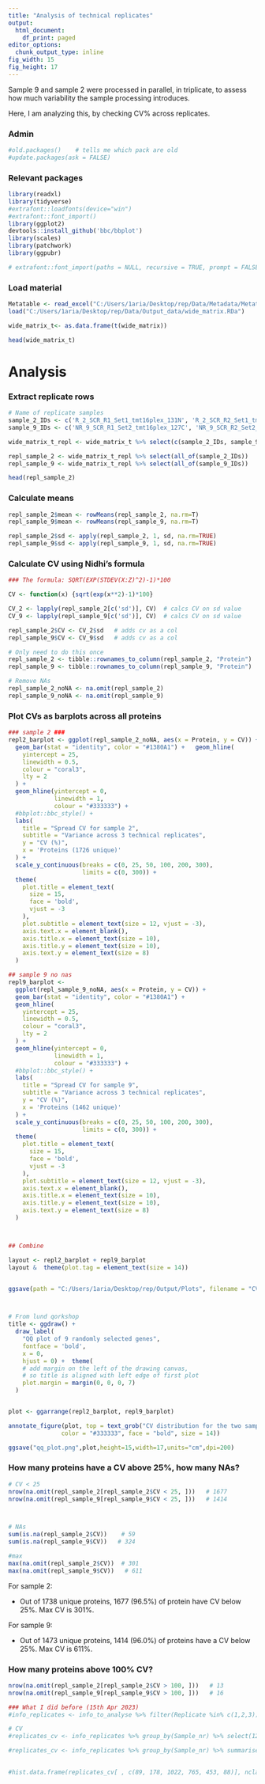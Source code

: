 ```yaml
---
title: "Analysis of technical replicates"
output:
  html_document:
    df_print: paged
editor_options:
  chunk_output_type: inline
fig_width: 15
fig_height: 17
---
```


Sample 9 and sample 2 were processed in parallel, in triplicate, to assess how much variability the sample processing introduces.

Here, I am analyzing this, by checking CV% across replicates.

### Admin

```r
#old.packages()    # tells me which pack are old
#update.packages(ask = FALSE)
```

### Relevant packages

```r
library(readxl)
library(tidyverse)
#extrafont::loadfonts(device="win")
#extrafont::font_import()
library(ggplot2)
devtools::install_github('bbc/bbplot')
library(scales)
library(patchwork)
library(ggpubr)

# extrafont::font_import(paths = NULL, recursive = TRUE, prompt = FALSE)

```

### Load material

```r

Metatable <- read_excel("C:/Users/1aria/Desktop/rep/Data/Metadata/Metatable.xlsx")
load("C:/Users/1aria/Desktop/rep/Data/Output_data/wide_matrix.RDa")

wide_matrix_t<- as.data.frame(t(wide_matrix))

head(wide_matrix_t)
```

# Analysis

### Extract replicate rows

```r
# Name of replicate samples
sample_2_IDs <- c('R_2_SCR_R1_Set1_tmt16plex_131N', 'R_2_SCR_R2_Set1_tmt16plex_132N', 'R_2_SCR_R3_Set1_tmt16plex_133N')
sample_9_IDs <- c('NR_9_SCR_R1_Set2_tmt16plex_127C', 'NR_9_SCR_R2_Set2_tmt16plex_128C', 'NR_9_SCR_R3_Set2_tmt16plex_129C')

wide_matrix_t_repl <- wide_matrix_t %>% select(c(sample_2_IDs, sample_9_IDs))

repl_sample_2 <- wide_matrix_t_repl %>% select(all_of(sample_2_IDs))
repl_sample_9 <- wide_matrix_t_repl %>% select(all_of(sample_9_IDs))

head(repl_sample_2)

```

### Calculate means

```r
repl_sample_2$mean <- rowMeans(repl_sample_2, na.rm=T)
repl_sample_9$mean <- rowMeans(repl_sample_9, na.rm=T)

repl_sample_2$sd <- apply(repl_sample_2, 1, sd, na.rm=TRUE)
repl_sample_9$sd <- apply(repl_sample_9, 1, sd, na.rm=TRUE)
```

### Calculate CV using Nidhi's formula

```r
### The formula: SQRT(EXP(STDEV(X:Z)^2)-1)*100

CV <- function(x) {sqrt(exp(x**2)-1)*100}

CV_2 <- lapply(repl_sample_2[c('sd')], CV)  # calcs CV on sd value
CV_9 <- lapply(repl_sample_9[c('sd')], CV)  # calcs CV on sd value

repl_sample_2$CV <- CV_2$sd   # adds cv as a col
repl_sample_9$CV <- CV_9$sd   # adds cv as a col

```

```r
# Only need to do this once
repl_sample_2 <- tibble::rownames_to_column(repl_sample_2, "Protein")
repl_sample_9 <- tibble::rownames_to_column(repl_sample_9, "Protein")
```

```r
# Remove NAs
repl_sample_2_noNA <- na.omit(repl_sample_2)
repl_sample_9_noNA <- na.omit(repl_sample_9)
```

### Plot CVs as barplots across all proteins

```r

### sample 2 ###
repl2_barplot <- ggplot(repl_sample_2_noNA, aes(x = Protein, y = CV)) +
  geom_bar(stat = "identity", color = "#1380A1") +   geom_hline(
    yintercept = 25,
    linewidth = 0.5,
    colour = "coral3",
    lty = 2
  ) +
  geom_hline(yintercept = 0,
             linewidth = 1,
             colour = "#333333") +
  #bbplot::bbc_style() +
  labs(
    title = "Spread CV for sample 2",
    subtitle = "Variance across 3 technical replicates",
    y = "CV (%)",
    x = 'Proteins (1726 unique)'
  ) +
  scale_y_continuous(breaks = c(0, 25, 50, 100, 200, 300),
                     limits = c(0, 300)) +
  theme(
    plot.title = element_text(
      size = 15,
      face = 'bold',
      vjust = -3
    ),
    plot.subtitle = element_text(size = 12, vjust = -3),
    axis.text.x = element_blank(),
    axis.title.x = element_text(size = 10),
    axis.title.y = element_text(size = 10),
    axis.text.y = element_text(size = 8)
  )

## sample 9 no nas
repl9_barplot <-
  ggplot(repl_sample_9_noNA, aes(x = Protein, y = CV)) +
  geom_bar(stat = "identity", color = "#1380A1") +
  geom_hline(
    yintercept = 25,
    linewidth = 0.5,
    colour = "coral3",
    lty = 2
  ) +
  geom_hline(yintercept = 0,
             linewidth = 1,
             colour = "#333333") +
  #bbplot::bbc_style() +
  labs(
    title = "Spread CV for sample 9",
    subtitle = "Variance across 3 technical replicates",
    y = "CV (%)",
    x = 'Proteins (1462 unique)'
  ) +
  scale_y_continuous(breaks = c(0, 25, 50, 100, 200, 300),
                     limits = c(0, 300)) +
  theme(
    plot.title = element_text(
      size = 15,
      face = 'bold',
      vjust = -3
    ),
    plot.subtitle = element_text(size = 12, vjust = -3),
    axis.text.x = element_blank(),
    axis.title.x = element_text(size = 10),
    axis.title.y = element_text(size = 10),
    axis.text.y = element_text(size = 8)
  )



## Combine

layout <- repl2_barplot + repl9_barplot
layout &  theme(plot.tag = element_text(size = 14))


ggsave(path = "C:/Users/1aria/Desktop/rep/Output/Plots", filename = "CV_sample2_and_9.png",plot,height=15,width=17,units="cm",dpi=200)



# From lund qorkshop
title <- ggdraw() + 
  draw_label(
    "QQ plot of 9 randomly selected genes",
    fontface = 'bold',
    x = 0,
    hjust = 0) +  theme(
    # add margin on the left of the drawing canvas,
    # so title is aligned with left edge of first plot
    plot.margin = margin(0, 0, 0, 7)
  )


plot <- ggarrange(repl2_barplot, repl9_barplot)

annotate_figure(plot, top = text_grob("CV distribution for the two samples with replicates", 
               color = "#333333", face = "bold", size = 14))

ggsave("qq_plot.png",plot,height=15,width=17,units="cm",dpi=200)


```

### How many proteins have a CV above 25%, how many NAs?

```r
# CV < 25
nrow(na.omit(repl_sample_2[repl_sample_2$CV < 25, ]))   # 1677
nrow(na.omit(repl_sample_9[repl_sample_9$CV < 25, ]))   # 1414



# NAs
sum(is.na(repl_sample_2$CV))    # 59
sum(is.na(repl_sample_9$CV))   # 324

#max
max(na.omit(repl_sample_2$CV))  # 301
max(na.omit(repl_sample_9$CV))   # 611


```

For sample 2:

-   Out of 1738 unique proteins, 1677 (96.5%) of protein have CV below 25%. Max CV is 301%.

For sample 9:

-   Out of 1473 unique proteins, 1414 (96.0%) of proteins have a CV below 25%. Max CV is 611%.

### How many proteins above 100% CV?

```r
nrow(na.omit(repl_sample_2[repl_sample_2$CV > 100, ]))   # 13
nrow(na.omit(repl_sample_9[repl_sample_9$CV > 100, ]))   # 16
```

```r

### What I did before (15th Apr 2023)
#info_replicates <- info_to_analyse %>% filter(Replicate %in% c(1,2,3))   # generate df

# CV
#replicates_cv <- info_replicates %>% group_by(Sample_nr) %>% select(12:1797) %>% sapply(function(x) sd(x, na.rm=T) / mean(x, na.rm=T) * 100)

#replicates_cv <- info_replicates %>% group_by(Sample_nr) %>% summarise(across(12:1796, function(x) sd(x, na.rm=T) / mean(x, na.rm=T) * 100))
  

#hist.data.frame(replicates_cv[ , c(89, 178, 1022, 765, 453, 88)], nclass = 5)
```
